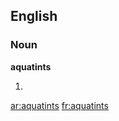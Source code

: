 ==English==

===Noun===
'''aquatints'''

# {{plural of|[[aquatint]]}}

[[ar:aquatints]]
[[fr:aquatints]]